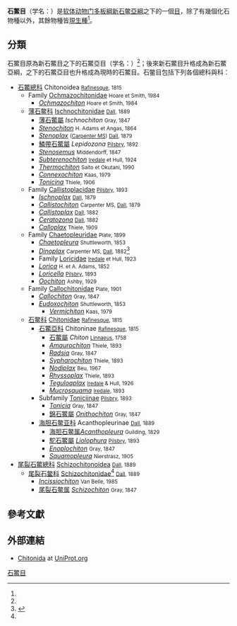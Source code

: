 {{Automatic Taxobox
| image = Cryptoconchus porosus (butterfly chiton).JPG
| image_width = 200px
| image_caption = The butterfly chiton, ''[[Cryptoconchus_porosus|Cryptoconchus porosus]]''.
| taxon= Chitonida
| authority = [[约翰尼斯·提艾利|Thiele]], 1910
| subdivision_ranks = [[科_(生物)|科]]<ref name=vanBelle1981/>
| subdivision = [[#分類|見內文]]
| synonyms_ref = 
| synonyms = 
}}

'''石鱉目'''（学名：{{lang|la|Chitonida}}）是[[软体动物门|软体动物门]][[多板綱|多板綱]][[新石鳖亞綱|新石鳖亞綱]]之下的一個[[目_(生物)|目]]，除了有幾個化石物種以外，其餘物種皆[[現生種|現生種]]<ref name=vanBelle1981 />。

==分類==
石鱉目原為新石鱉目之下的石鱉亞目（学名：{{lang|la|Chitonina}}）<ref name=vanBelle1981/>；後來新石鱉目升格成為新石鱉亞綱，之下的石鱉亞目也升格成為現時的石鱉目。石鳖目包括下列各個總科與科：
* [[石鱉總科|石鱉總科]] Chitonoidea <small>[[Rafinesque|Rafinesque]], 1815</small>
** Family [[Ochmazochitonidae|Ochmazochitonidae]] <small>Hoare et Smith, 1984</small>
*** ''[[Ochmazochiton|Ochmazochiton]]'' <small>Hoare et Smith, 1984</small>
** [[薄石鳖科|薄石鳖科]] [[Ischnochitonidae|Ischnochitonidae]] <small>[[W._H._Dall|Dall]], 1889</small>
***[[薄石鱉屬|薄石鱉屬]] ''Ischnochiton'' <small>Gray, 1847</small>
*** ''[[Stenochiton|Stenochiton]]'' <small>H. Adams et Angas, 1864</small>
*** ''[[Stenoplax|Stenoplax]]'' <small>([[Phillip_Pearsall_Carpenter|Carpenter MS]]) [[W._H._Dall|Dall]], 1879</small>
***[[鱗帶石鱉屬|鱗帶石鱉屬]] ''Lepidozona'' <small>[[Henry_Augustus_Pilsbry|Pilsbry]], 1892</small>
*** ''[[Stenosemus|Stenosemus]]'' <small>Middendorff, 1847</small>
*** ''[[Subterenochiton|Subterenochiton]]'' <small>[[Tom_Iredale|Iredale]] et Hull, 1924</small>
*** ''[[Thermochiton|Thermochiton]]'' <small>Saito et Okutani, 1990</small>
*** ''[[Connexochiton|Connexochiton]]'' <small>Kaas, 1979</small>
*** ''[[Tonicina|Tonicina]]'' <small>Thiele, 1906</small>
** Family [[Callistoplacidae|Callistoplacidae]] <small>[[Henry_Augustus_Pilsbry|Pilsbry]], 1893</small>
*** ''[[Ischnoplax|Ischnoplax]]'' <small>[[W._H._Dall|Dall]], 1879</small>
*** ''[[Callistochiton|Callistochiton]]'' <small>Carpenter MS, [[W._H._Dall|Dall]], 1879</small>
*** ''[[Callistoplax|Callistoplax]]'' <small>[[W._H._Dall|Dall]], 1882</small>
*** ''[[Ceratozona|Ceratozona]]'' <small>[[W._H._Dall|Dall]], 1882</small>
*** ''[[Calloplax|Calloplax]]'' <small>Thiele, 1909</small>
** Family [[Chaetopleuridae|Chaetopleuridae]] <small>Plate, 1899</small>
*** ''[[Chaetopleura|Chaetopleura]]'' <small>Shuttleworth, 1853</small>
*** ''[[Dinoplax|Dinoplax]]'' <small>Carpenter MS, [[W._H._Dall|Dall]], 1882</small><ref>{{cite WoRMS |id=? |title=''Dinoplax'' |access-date=2010-04-07 }}</ref>
*** Family [[Loricidae|Loricidae]] <small>[[Tom_Iredale|Iredale]] et Hull, 1923</small>
*** ''[[Lorica_(genus)|Lorica]]'' <small>H. et A. Adams, 1852</small>
*** ''[[Loricella_(chiton)|Loricella]]'' <small>[[Henry_Augustus_Pilsbry|Pilsbry]], 1893</small>
*** ''[[Oochiton|Oochiton]]'' <small>Ashby, 1929</small>
** Family [[Callochitonidae|Callochitonidae]] <small>Plate, 1901</small>
*** ''[[Callochiton|Callochiton]]'' <small>Gray, 1847</small>
*** ''[[Eudoxochiton|Eudoxochiton]]'' <small>Shuttleworth, 1853</small>
**** ''[[Vermichiton|Vermichiton]]'' <small>Kaas, 1979</small>
** [[石鳖科|石鳖科]] [[Chitonidae|Chitonidae]] <small>[[Rafinesque|Rafinesque]], 1815</small>
*** [[石鱉亞科|石鱉亞科]] Chitoninae <small>[[Rafinesque|Rafinesque]], 1815</small>
**** [[石鱉屬|石鱉屬]] ''Chiton'' <small>[[Linnaeus|Linnaeus]], 1758</small>
**** ''[[Amaurochiton|Amaurochiton]]'' <small>Thiele, 1893</small>
**** ''[[Radsia|Radsia]]'' <small>Gray, 1847</small>
**** ''[[Sypharochiton|Sypharochiton]]'' <small>Thiele, 1893</small>
**** ''[[Nodiplax|Nodiplax]]'' <small>Beu, 1967</small>
**** ''[[Rhyssoplax|Rhyssoplax]]'' <small>Thiele, 1893</small>
**** ''[[Teguloaplax|Teguloaplax]]'' <small>[[Tom_Iredale|Iredale]] & Hull, 1926</small>
**** ''[[Mucrosquama|Mucrosquama]]'' <small>[[Tom_Iredale|Iredale]], 1893</small>
*** Subfamily [[Toniciinae|Toniciinae]] <small>[[Henry_Augustus_Pilsbry|Pilsbry]], 1893</small>
**** ''[[Tonicia|Tonicia]]'' <small>Gray, 1847</small>
**** [[錦石鱉屬|錦石鱉屬]] ''[[Onithochiton|Onithochiton]]'' <small>Gray, 1847</small>
*** [[海胆石鳖亚科|海胆石鳖亚科]] Acanthopleurinae <small>[[W._H._Dall|Dall]], 1889</small>
**** [[海胆石鳖属|海胆石鳖属]]''[[Acanthopleura|Acanthopleura]]'' <small>Guilding, 1829</small>
**** [[駝石鱉屬|駝石鱉屬]] ''[[Liolophura|Liolophura]]'' <small>[[Henry_Augustus_Pilsbry|Pilsbry]], 1893</small>
**** ''[[Enoplochiton|Enoplochiton]]'' <small>Gray, 1847</small>
**** ''[[Squamopleura|Squamopleura]]'' <small>Nierstrasz, 1905</small>
* [[尾裂石鱉總科|尾裂石鱉總科]] [[Schizochitonoidea|Schizochitonoidea]] <small>[[W._H._Dall|Dall]], 1889</small>
** [[尾裂石鳖科|尾裂石鳖科]] [[Schizochitonidae|Schizochitonidae]]<ref name="mj2013" /> <small>[[W._H._Dall|Dall]], 1889</small>
*** ''[[Incissiochiton|Incissiochiton]]'' <small>Van Belle, 1985</small>
*** [[尾裂石鳖属|尾裂石鳖属]] ''[[Schizochiton|Schizochiton]]'' <small>Gray, 1847</small>

==參考文獻==
{{reflist|refs=
<ref name=vanBelle1981>{{Fossil chiton catalogue}}</ref>
<ref name="mj2013">{{cite journal
 |author1=[[张均龙|张均龙]] 
 |author2=[[徐凤山|徐凤山]] 
 |author3=[[张素萍|张素萍]] 
 |title=多板纲软体动物系统分类学研究进展 
 |url=http://www.marinejournal.cn/hykx/ch/reader/create_pdf.aspx?file_no=20130419 
 |archiveurl=https://web.archive.org/web/20150427142857/http://www.marinejournal.cn/hykx/ch/reader/create_pdf.aspx?file_no=20130419 
 |journal=[[海洋科学_(期刊)|海洋科学 (期刊)]] 
 |year=2013 
 |volume=第37卷 
 |issue=第4期 
 |pages=111-117 
 |archivedate=2015-04-27 
 |accessdate=2017-01-05 
 |language=zh-hans 
 |deadurl=yes 
}}</ref>
}}

==外部連結==
{{Commons category|Chitonida}}
* [http://www.uniprot.org/taxonomy/6652 Chitonida] {{Wayback|url=http://www.uniprot.org/taxonomy/6652 |date=20160304033142 }} at [http://www.uniprot.org/ UniProt.org] {{Wayback|url=http://www.uniprot.org/ |date=20150603040545 }}

{{taxonbar}}
{{軟體動物}}
{{mollusc-stub}}
[[Category:石鱉目|]]